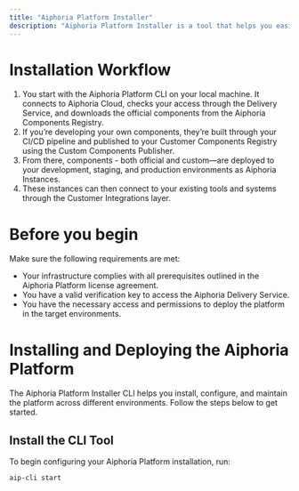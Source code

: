 ```yaml
---
title: "Aiphoria Platform Installer"
description: "Aiphoria Platform Installer is a tool that helps you easily set up, update, and manage the Aiphoria Platform in your environment using CLI commands. Behind the scenes, it connects your environment with Aiphoria Cloud to make sure everything stays up to date and works as expected."
---
```


# Installation Workflow

1. You start with the Aiphoria Platform CLI on your local machine. It connects to Aiphoria Cloud, checks your access through the Delivery Service, and downloads the official components from the Aiphoria Components Registry.
2. If you’re developing your own components, they’re built through your CI/CD pipeline and published to your Customer Components Registry using the Custom Components Publisher.
3. From there, components - both official and custom—are deployed to your development, staging, and production environments as Aiphoria Instances.
4. These instances can then connect to your existing tools and systems through the Customer Integrations layer.

# Before you begin

Make sure the following requirements are met:

- Your infrastructure complies with all prerequisites outlined in the Aiphoria Platform license agreement.
- You have a valid verification key to access the Aiphoria Delivery Service.
- You have the necessary access and permissions to deploy the platform in the target environments.

# Installing and Deploying the Aiphoria Platform

The Aiphoria Platform Installer CLI helps you install, configure, and maintain the platform across different environments. Follow the steps below to get started.

## Install the CLI Tool

To begin configuring your Aiphoria Platform installation, run:

```
aip-cli start
```